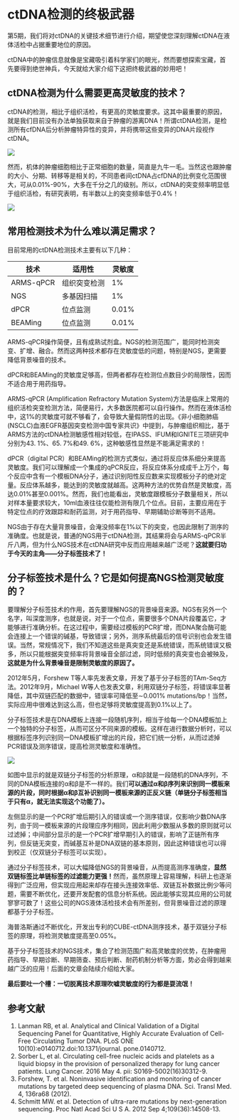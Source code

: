# ctDNA检测的终极武器{#ultimate-weapon}

第5期，我们将对ctDNA的关键技术细节进行介绍，期望使您深刻理解ctDNA在液体活检中占据重要地位的原因。

ctDNA中的肿瘤信息就像是宝藏吸引着科学家们的眼光，然而要想探索宝藏，首先要得到绝世神兵，今天就给大家介绍下这把终极武器的妙用吧！

## ctDNA检测为什么需要更高灵敏度的技术？

ctDNA的检测，相比于组织活检，有更高的灵敏度要求。这其中最重要的原因，就是我们目前没有办法单独获取来自于肿瘤的游离DNA！所谓ctDNA检测，是检测所有cfDNA后分析肿瘤特异性的变异，并将携带这些变异的DNA片段视作ctDNA。

![](image/C5/01.png)

然而，机体的肿瘤细胞相比于正常细胞的数量，简直是九牛一毛。当然这也跟肿瘤的大小、分期、转移等是相关的，不同患者间ctDNA占cfDNA的比例变化范围很大，可从0.01%-90%，大多在千分之几的级别。所以，ctDNA的突变频率明显低于组织活检，有研究表明，有半数以上的突变频率低于0.4%！

![](image/C5/02.png)

## 常用检测技术为什么难以满足需求？

目前常用的ctDNA检测技术主要有以下几种：

技术|适用性|灵敏度
----|-----|-----
ARMS-qPCR|组织突变检测|1%
NGS|多基因扫描|1%
dPCR|位点监测|0.01%
BEAMing|位点监测|0.01%

ARMS-qPCR操作简便，且有成熟试剂盒。NGS的检测范围广，能同时检测突变、扩增、融合。然而这两种技术都存在灵敏度低的问题，特别是NGS，更需要降低背景噪音的技术。

dPCR和BEAMing的灵敏度足够高，但两者都存在检测位点数目少的局限性，因而不适合用于用药指导。

ARMS-qPCR (Amplification Refractory Mutation System)方法是临床上常用的组织活检突变检测方法，简便易行，大多数医院都可以自行操作。然而在液体活检中，这1%的灵敏度可就不够看了，会导致大量假阴性的出现。《非小细胞肺癌(NSCLC)血液EGFR基因突变检测中国专家共识》中提到，与肿瘤组织相比，基于ARMS方法的ctDNA检测敏感性相对较低，在IPASS、IFUM和IGNITE三项研究中分别为43. 1%、65. 7%和49. 6%，这种敏感性显然是不能满足需求的！



dPCR（digital PCR）和BEAMing的检测方式类似，通过将反应体系细分来提高灵敏度。我们可以理解成一个集成的qPCR反应，将反应体系分成成千上万个，每个反应中含有一个模板DNA分子，通过识别阳性反应数来实现模板分子的绝对定量。反应体系越多，能达到的灵敏度就越高。这两种方法的优势自然是灵敏度，高达0.01%甚至0.001%。然而，我们也能看出，灵敏度跟模板分子数量相关，所以对样本量要求较大，10ml血液往往仅能检测有限几个位点。目前，主要应用在于特定位点的疗效跟踪和耐药监测，对于用药指导、早期辅助诊断等则不适用。



NGS由于存在大量背景噪音，会淹没频率在1%以下的突变，也因此限制了测序的准确度。也就是说，普通的NGS用于ctDNA检测，其结果将会与ARMS-qPCR半斤八两，但为什么NGS技术在ctDNA研究中反而应用越来越广泛呢？**这就要归功于今天的主角——分子标签技术了！**


## 分子标签技术是什么？它是如何提高NGS检测灵敏度的？

要理解分子标签技术的作用，首先要理解NGS的背景噪音来源。NGS有另外一个名字，叫深度测序，也就是说，对于一个位点，需要很多个DNA片段覆盖它，才能够进行准确分析。在这过程中，需要经过模板的PCR扩增，而DNA聚合酶可能会连接上一个错误的碱基，导致错误；另外，测序系统最后的信号识别也会发生错误。当然，常规情况下，我们不知道这些是真突变还是系统错误，而系统错误又极多，所以只能根据突变频率将背景噪音全部过滤，同时低频的真突变也会被殃及，**这就是为什么背景噪音是限制灵敏度的原因了。**

2012年5月，Forshew T等人率先发表文章，开发了基于分子标签的TAm-Seq方法。2012年9月，Michael W等人也发表文章，利用双链分子标签，将错误率显著降低，其中双链匹配的数据中，错误率可降低至∼0.001% mutations/bp！当然，实际应用中很难达到这么高，但也足够将灵敏度提高到0.1%以上了。

分子标签技术是在DNA模板上连接一段随机序列，相当于给每一个DNA模板加上一个独特的分子标签，从而可区分不同来源的模板。这样在进行数据分析时，可以根据标签序列识别同一DNA模板扩增出的片段，把它们统一分析，从而过滤掉PCR错误及测序错误，提高检测灵敏度和准确性。

![](image/C5/03.png)

如图中显示的就是双链分子标签的分析原理，α和β就是一段随机的DNA序列，不同的DNA模板连接的α和β是不一样的。我们**可以通过α和β序列来识别同一模板来源的片段，同时根据α和β互补识别同一模板来源的正反义链（单链分子标签相当于只有α，就无法实现这个功能了）。**

左侧显示的是一个PCR扩增后期引入的错误或一个测序错误，仅影响少数DNA序列，由于同一模板来源的片段理应序列相同，因此利用少数服从多数的原则就可以过滤掉；中间部分显示的是一个PCR扩增早期引入的错误，影响了正链所有序列，但反链无突变，而碱基互补是DNA双链的基本原则，因此这种错误也可以得到校正（仅双链分子标签可以实现）。

通过分子标签技术，可以大幅降低NGS的背景噪音，从而提高测序准确度，**显然双链标签比单链标签的过滤能力更强！**然而，虽然原理上容易理解，科研上也逐渐得到广泛应用，但实现应用起来却存在接头连接效率低、双链互补数据比例少等问题，需要不断优化，还要开发配套的信息分析系统。因此能够实现其应用的公司就寥寥可数了！这些公司的NGS液体活检技术会有所差别，但背景噪音过滤的原理都基于分子标签。

海普洛斯通过不断优化，开发出专利的CUBE-ctDNA测序技术，基于双链分子标签的原理，将检测灵敏度提高至0.05%。

基于分子标签技术的NGS技术，集合了检测范围广和高灵敏度的优势，在肿瘤用药指导、早期诊断、早期筛查、预后判断、耐药机制分析等方面，势必会得到越来越广泛的应用！后面的文章会陆续介绍给大家。

**最后要吐一个槽：一切脱离技术原理吹嘘灵敏度的行为都是耍流氓！**

## 参考文献{#ref .unnumbered}

1. Lanman RB, et al. Analytical and Clinical Validation of a Digital Sequencing Panel for Quantitative, Highly Accurate Evaluation of Cell-Free Circulating Tumor DNA. PLoS ONE 10(10):e0140712.doi:10.1371/journal. pone.0140712.
2. Sorber L, et al. Circulating cell-free nucleic acids and platelets as a liquid biopsy in the provision of personalized therapy for lung cancer patients. Lung Cancer. 2016 May 4. pii: S0169-5002(16)30312-9.
3. Forshew, T. et al. Noninvasive identification and monitoring of cancer mutations by targeted deep sequencing of plasma DNA. Sci. Transl Med. 4, 136ra68 (2012).
4. Schmitt MW. et al. Detection of ultra-rare mutations by next-generation sequencing. Proc Natl Acad Sci U S A. 2012 Sep 4;109(36):14508-13.
